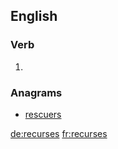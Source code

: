 ==English==

===Verb===
{{head|en|verb form}}

# {{en-third-person singular of|recurse}}

===Anagrams===
* [[rescuers#English|rescuers]]

[[de:recurses]]
[[fr:recurses]]
